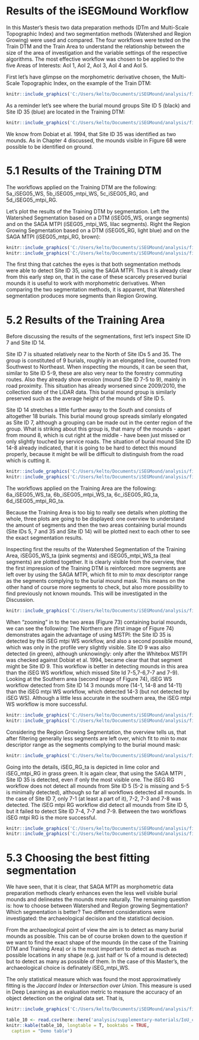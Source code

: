 # Results of the iSEGMound Workflow

In this Master’s thesis two data preparation methods (DTm and Multi-Scale Topographic Index) and two segmentation methods (Watershed and Region Growing) were used and compared. The four workflows were tested on the Train DTM and the Train Area to understand the relationship between the size of the area of investigation and the variable settings of the respective algorithms. The most effective workflow was chosen to be applied to the five Areas of Interests: AoI 1, AoI 2, AoI 3, AoI 4 and AoI 5.

First let's have glimpse on the morphometric derivative chosen, the Multi-Scale Topographic Index, on the example of the Train DTM: 

```r
knitr::include_graphics('C:/Users/kelto/Documents/iSEGMound/analysis/figures/Figure_67.png')
```
As a reminder let's see where the burial mound groups Site ID 5 (black) and Site ID 35 (blue) are located in the Training DTM:  

```r
knitr::include_graphics('C:/Users/kelto/Documents/iSEGMound/analysis/figures/Figure_68.png')
```
We know from Dobiat et al. 1994, that Site ID 35 was identified as two mounds. As in Chapter 4 discussed, the mounds visible in Figure 68 were possible to be identified on ground.  

# **5.1 Results of the Training DTM**

The workflows applied on the Training DTM are the following: 
5a_iSEG05_WS, 5b_iSEG05_mtpi_WS, 5c_iSEG05_RG, and 5d_iSEG05_mtpi_RG.

Let's plot the results of the Training DTM by segmentation.
Left the Watershed Segmentation based on a DTM (iSEG05_WS, orange segments) and on the SAGA MTPI (iSEG05_mtpi_WS, lilac segments). Right  the Region Growing Segmentation based on a DTM (iSEG05_RG, light blue) and on the SAGA MTPI (iSEG05_mtpi_RG, brown):

```r
knitr::include_graphics('C:/Users/kelto/Documents/iSEGMound/analysis/figures/Figure_69_1.png')
knitr::include_graphics('C:/Users/kelto/Documents/iSEGMound/analysis/figures/Figure_69_2.png')
```

The first thing that catches the eyes is that both segmentation methods were able to detect Site ID 35, using the SAGA MTPI. Thus it is already clear from this early step on, that in the case of these scarcely preserved burial mounds it is useful to work with morphometric derivatives. When comparing the two segmentation methods, it is apparent, that Watershed segmentation produces more segments than Region Growing. 

# **5.2 Results of the Training Area**

Before discussing the results of the segmentations, first let's inspect Site ID 7 and Site ID 14. 

Site ID 7 is situated relatively near to the North of Site IDs 5 and 35. The group is constituted of 9 burials, roughly in an elongated line, counted from Southwest to Northeast. When inspecting the mounds, it can be seen that, similar to Site ID 5-9, these are also very near to the forestry commuting routes. Also they already show erosion (mound Site ID 7-5 to 9), mainly in road proximity. This situation has already worsened since 2009/2010, the collection date of the LiDAR data. This burial mound group is similarly preserved such as the average height of the mounds of Site ID 5.

Site ID 14 stretches a little further away to the South and consists of altogether 18 burials. This burial mound group spreads similarly elongated as Site ID 7, although a grouping can be made out in the center region of the group. What is striking about this group is, that many of the mounds - apart from mound 8, which is cut right at the middle - have been just missed or only slightly touched by service roads. The situation of burial mound Site ID 14-8 already indicated, that it is going to be hard to detect this mound properly, because it might be will be difficult to distinguish from the road which is cutting it.  

```r
knitr::include_graphics('C:/Users/kelto/Documents/iSEGMound/analysis/figures/Figure_70_1.png')
knitr::include_graphics('C:/Users/kelto/Documents/iSEGMound/analysis/figures/Figure_70_2.png')
```

The workflows applied on the Training Area are the following: 
6a_iSEG05_WS_ta, 6b_iSEG05_mtpi_WS_ta, 6c_iSEG05_RG_ta, 6d_iSEG05_mtpi_RG_ta.

Because the Training Area is too big to really see details when plotting the whole, three plots are going to be displayed: one overview to understand the amount of segments and then the two areas containing burial mounds (Site IDs 5, 7 and 35 and Site ID 14) will be plotted next to each other to see the exact segmentation results. 

Inspecting first the results of the Watershed Segmentation of the Training Area, iSEG05_WS_ta (pink segments) and iSEG05_mtpi_WS_ta (teal segments) are plotted together. It is clearly visible from the overview, that the first impression of the Training DTM is reinforced: more segments are left over by using the SAGA MTPI, which fit to *min* to *max* descriptor range as the segments complying to the burial mound mask. This means on the other hand of course more segments to check, but also more possibility to find previously not known mounds. This will be investigated in the Discussion.  

```r
knitr::include_graphics('C:/Users/kelto/Documents/iSEGMound/analysis/figures/Figure_71.png')
```

When "zooming" in to the two areas (Figure 73) containing burial mounds, we can see the following: 
The Northern are (first image of Figure 74) demonstrates again the advantage of using MSTPI: the Site ID 35 is detected by the iSEG mtpi WS workflow, and also a second possible mound, which was only in the profile very slightly visible. Site ID 9 was also detected (in green), although unknowingly: only after the Whitebox MSTPI was checked against Dobiat et al. 1994, became clear that that segment might be Site ID 9. This workflow is better in detecting mounds in this area than the iSEG WS workflow, which missed Site Id 7-5,7-6,7-7 and 7-9). 
Looking at the Southern area (second image of Figure 74), iSEG WS workflow detected from Site ID 14 3 mounds more (14-1, 14-8 and 14-11) than the iSEG mtpi WS workflow, which detected 14-3 (but not detected by iSEG WS).
Although a little less accurate in the southern area, the iSEG mtpi WS workflow is more successful. 

```r
knitr::include_graphics('C:/Users/kelto/Documents/iSEGMound/analysis/figures/Figure_72_1.png')
knitr::include_graphics('C:/Users/kelto/Documents/iSEGMound/analysis/figures/Figure_72_2.png')
```

Considering the Region Growing Segmentation, the overview tells us, that after filtering generally less segments are left over, which fit to *min* to *max* descriptor range as the segments complying to the burial mound mask:

```r
knitr::include_graphics('C:/Users/kelto/Documents/iSEGMound/analysis/figures/Figure_73.png')
```

Going into the details, iSEG_RG_ta is depicted in lime color and iSEG_mtpi_RG in grass green. It is again clear, that using the SAGA MTPI , Site ID 35 is detected, even if only the most visible one.
The iSEG RG workflow does not detect all mounds from Site ID 5 (5-2 is missing and 5-5 is minimally detected), although so far all workflows detected all mounds. In the case of Site ID 7, only 7-1 (at least a part of it), 7-2, 7-3 and 7-8 was detected. 
The iSEG mtpi RG workflow did detect all mounds from Site ID 5, but it failed to detect Site ID 7-4, 7-7 and 7-9.
Between the two workflows iSEG mtpi RG is the more successful. 

```r
knitr::include_graphics('C:/Users/kelto/Documents/iSEGMound/analysis/figures/Figure_74_1.png')
knitr::include_graphics('C:/Users/kelto/Documents/iSEGMound/analysis/figures/Figure_74_2.png')
```

\newpage
# **5.3 Choosing the best fitting segmentation**

We have seen, that it is clear, that SAGA MTPI as morphometric data preparation methods clearly enhances even the less well visible burial mounds and delineates the mounds more naturally. The remaining question is: how to choose between Watershed and Region growing Segmentation? Which segmentation is better? Two different considerations were investigated: the archaeological decision and the statistical decision. 

From the archaeological point of view the aim is to detect as many burial mounds as possible. This can be of course broken down to the question if we want to find the exact shape of the mounds (in the case of the Training DTM and Training Area) or is the most important to detect as much as possible locations in any shape (e.g. just half or ¾ of a mound is detected) but to detect as many as possible of them. In the case of this Master's, the archaeological choice is definately iSEG_mtpi_WS. 

The only statistical measure which was found the most approximatively fitting is the *Jaccard Index* or *Intersection over Union*. This measure is used in Deep Learning as an evaluation metric to measure the accuracy of an object detection on the original data set. That is,  

```r
knitr::include_graphics('C:/Users/kelto/Documents/iSEGMound/analysis/figures/Figure_75.png')
```

```r
table_10 <- read.csv(here::here('analysis/supplementary-materials/IoU_comparison.csv'))
knitr::kable(table_10, longtable = T, booktabs = TRUE,
  caption = "Demo table")
```
